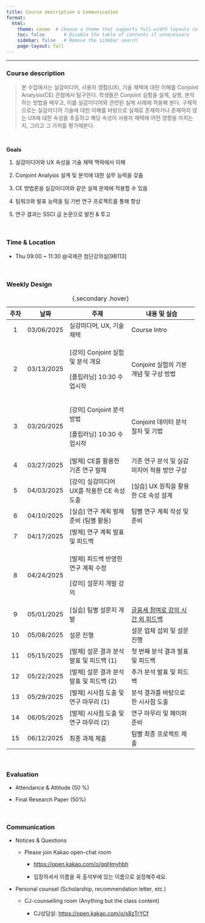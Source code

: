 ```yaml
---
title: Course description & Communication
format:
  html:
    theme: cosmo  # Choose a theme that supports full-width layouts (e.g., cosmo, flatly)
    toc: false       # Disable the table of contents if unnecessary
    sidebar: false   # Remove the sidebar search
    page-layout: full
---
```


------------------------------------------------------------------------

### Course description

> 본 수업에서는 실감미디어, 사용자 경험(UX), 기술 채택에 대한 이해를 Conjoint Analysis(CE) 관점에서 탐구한다. 학생들은 Conjoint 실험을 설계, 실행, 분석하는 방법을 배우고, 이를 실감미디어와 관련된 실제 사례에 적용해 본다. 구체적으로는 실감미디어 기술에 대한 이해를 바탕으로 실제로 존재하거나 존재하지 않는 UX에 대한 속성을 추출하고 해당 속성이 사용자 채택에 어떤 영향을 미치는지, 그리고 그 가치를 평가해본다.

<br>

**Goals**

1.  실감미디어와 UX 속성을 기술 채택 맥락에서 이해

2.  Conjoint Analysis 설계 및 분석에 대한 실무 능력을 갖춤

3.  CE 방법론을 실감미디어와 같은 실제 문제에 적용할 수 있음

4.  팀워크와 발표 능력을 팀 기반 연구 프로젝트를 통해 향상

5.  연구 결과는 SSCI 급 논문으로 발전 & 투고

</br>

### Time & Location

-   Thu 09:00 \~ 11:30 \@국제관 첨단강의실\[9B113\]

</br>

### Weekly Design

+------------+------------+----------------------------------------------+-------------------------------------------------+
| **주차**   | **날짜**   | **주제**                                     | 내용 및 실습                                    |
+:==========:+:==========:+==============================================+=================================================+
| 1          | 03/06/2025 | 실감미디어, UX, 기술 채택                    | Course Intro                                    |
+------------+------------+----------------------------------------------+-------------------------------------------------+
| 2          | 03/13/2025 | \[강의\] Conjoint 실험 및 분석 개요          | Conjoint 실험의 기본 개념 및 구성 방법          |
|            |            |                                              |                                                 |
|            |            | \[플립러닝\] 10:30 수업시작                  |                                                 |
+------------+------------+----------------------------------------------+-------------------------------------------------+
| 3          | 03/20/2025 | \[강의\] Conjoint 분석 방법                  | Conjoint 데이터 분석 절차 및 기법               |
|            |            |                                              |                                                 |
|            |            | \[플립러닝\] 10:30 수업시작                  |                                                 |
+------------+------------+----------------------------------------------+-------------------------------------------------+
| 4          | 03/27/2025 | \[발제\] CE를 활용한 기존 연구 발제          | 기존 연구 분석 및 실감미지어 적용 방안 구상     |
+------------+------------+----------------------------------------------+-------------------------------------------------+
| 5          | 04/03/2025 | \[강의\] 실감미디어 UX를 적용한 CE 속성 도출 | \[실습\] UX 원칙을 활용한 CE 속성 설계          |
+------------+------------+----------------------------------------------+-------------------------------------------------+
| 6          | 04/10/2025 | \[실습\] 연구 계획 발제 준비 (팀별 활동)     | 팀별 연구 계획 작성 및 준비                     |
+------------+------------+----------------------------------------------+-------------------------------------------------+
| 7          | 04/17/2025 | \[발제\] 연구 계획 발표 및 피드백            |                                                 |
+------------+------------+----------------------------------------------+-------------------------------------------------+
| 8          | 04/24/2025 | \[발제\] 피드백 반영한 연구 계획 수정        |                                                 |
|            |            |                                              |                                                 |
|            |            | \[강의\] 설문지 개발 강의                    |                                                 |
+------------+------------+----------------------------------------------+-------------------------------------------------+
| 9          | 05/01/2025 | \[실습\] 팀별 설문지 개발                    | [글융세 참여로 강의 시간 외 피드백]{.underline} |
+------------+------------+----------------------------------------------+-------------------------------------------------+
| 10         | 05/08/2025 | 설문 진행                                    | 설문 업체 섭외 및 설문 진행                     |
+------------+------------+----------------------------------------------+-------------------------------------------------+
| 11         | 05/15/2025 | \[발제\] 설문 결과 분석 발표 및 피드백 (1)   | 첫 번째 분석 결과 발표 및 피드백                |
+------------+------------+----------------------------------------------+-------------------------------------------------+
| 12         | 05/22/2025 | \[발제\] 설문 결과 분석 발표 및 피드백 (2)   | 추가 분석 발표 및 피드백                        |
+------------+------------+----------------------------------------------+-------------------------------------------------+
| 13         | 05/29/2025 | \[발제\] 시사점 도출 및 연구 마무리 (1)      | 분석 결과를 바탕으로 한 시사점 도출             |
+------------+------------+----------------------------------------------+-------------------------------------------------+
| 14         | 06/05/2025 | \[발제\] 시사점 도출 및 연구 마무리 (2)      | 연구 마무리 및 페이퍼 준비                      |
+------------+------------+----------------------------------------------+-------------------------------------------------+
| 15         | 06/12/2025 | 최종 과제 제출                               | 팀별 최종 프로젝트 제출                         |
+------------+------------+----------------------------------------------+-------------------------------------------------+

: {.secondary .hover}

<br>

### Evaluation

-   Attendance & Attitude (50 %)

-   Final Research Paper (50%)

</br>

### Communication

-   Notices & Questions

    -   Please join Kakao open-chat room

        -   <https://open.kakao.com/o/gqHmyhbh>

        -   입장하셔서 이름을 꼭 출석부에 있는 이름으로 설정해주세요.

-   Personal counsel (Scholarship, recommendation letter, etc.)

    -   CJ-counselling room (Anything but the class content)

        -   CJ상담실: <https://open.kakao.com/o/s8zTrYCf>
